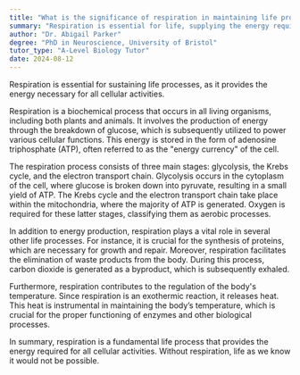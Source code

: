 ```yaml
---
title: "What is the significance of respiration in maintaining life processes?"
summary: "Respiration is essential for life, supplying the energy required for all cellular activities and maintaining vital processes within organisms."
author: "Dr. Abigail Parker"
degree: "PhD in Neuroscience, University of Bristol"
tutor_type: "A-Level Biology Tutor"
date: 2024-08-12
---
```


Respiration is essential for sustaining life processes, as it provides the energy necessary for all cellular activities.

Respiration is a biochemical process that occurs in all living organisms, including both plants and animals. It involves the production of energy through the breakdown of glucose, which is subsequently utilized to power various cellular functions. This energy is stored in the form of adenosine triphosphate (ATP), often referred to as the "energy currency" of the cell.

The respiration process consists of three main stages: glycolysis, the Krebs cycle, and the electron transport chain. Glycolysis occurs in the cytoplasm of the cell, where glucose is broken down into pyruvate, resulting in a small yield of ATP. The Krebs cycle and the electron transport chain take place within the mitochondria, where the majority of ATP is generated. Oxygen is required for these latter stages, classifying them as aerobic processes.

In addition to energy production, respiration plays a vital role in several other life processes. For instance, it is crucial for the synthesis of proteins, which are necessary for growth and repair. Moreover, respiration facilitates the elimination of waste products from the body. During this process, carbon dioxide is generated as a byproduct, which is subsequently exhaled.

Furthermore, respiration contributes to the regulation of the body's temperature. Since respiration is an exothermic reaction, it releases heat. This heat is instrumental in maintaining the body’s temperature, which is crucial for the proper functioning of enzymes and other biological processes.

In summary, respiration is a fundamental life process that provides the energy required for all cellular activities. Without respiration, life as we know it would not be possible.
    